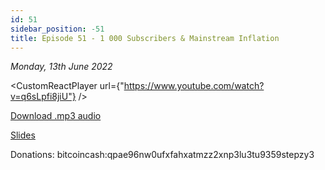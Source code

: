 ```yaml
---
id: 51
sidebar_position: -51
title: Episode 51 - 1 000 Subscribers & Mainstream Inflation
---
```



_Monday, 13th June 2022_

<CustomReactPlayer
  url={"https://www.youtube.com/watch?v=q6sLpfi8jiU"} />

[Download .mp3 audio](https://drive.google.com/file/d/15Sr0DRc2rdzMGBusE0t4cGnFNEhHOhGB/view?usp=sharing)

[Slides](https://docs.google.com/presentation/d/1qN3T0TuCeFEjd2NHLoSTeVldTnj56jr5h-tV5i6O-Jo/edit?usp=sharing)

Donations: bitcoincash:qpae96nw0ufxfahxatmzz2xnp3lu3tu9359stepzy3
